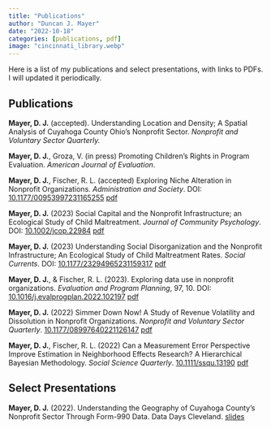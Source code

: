 ```yaml
---
title: "Publications"
author: "Duncan J. Mayer"
date: "2022-10-18"
categories: [publications, pdf]
image: "cincinnati_library.webp"
---
```


Here is a list of my publications and select presentations, with links to PDFs. I will updated it periodically.

## Publications

**Mayer, D. J.** (accepted). Understanding Location and Density; A Spatial Analysis of Cuyahoga County Ohio's Nonprofit Sector. *Nonprofit and Voluntary Sector Quarterly.*

**Mayer, D. J.**, Groza, V. (in press) Promoting Children's Rights in Program Evaluation. *American Journal of Evaluation*.

**Mayer, D. J.**, Fischer, R. L. (accepted) Exploring Niche Alteration in Nonprofit Organizations. *Administration and Society*. DOI: [10.1177/00953997231165255](https://journals.sagepub.com/doi/abs/10.1177/00953997231165255) [pdf](https://github.com/duncan-mayer/publications_dm/blob/main/journal_articles/Mayer_2023_as.pdf)

**Mayer, D. J.** (2023) Social Capital and the Nonprofit Infrastructure; an Ecological Study of Child Maltreatment. *Journal of Community Psychology*. DOI: [10.1002/jcop.22984](https://doi.org/10.1002/jcop.22984) [pdf](https://github.com/duncan-mayer/publications_dm/blob/main/journal_articles/mayer_2023_jcop.pdf)

**Mayer, D. J.** (2023) Understanding Social Disorganization and the Nonprofit Infrastructure; An Ecological Study of Child Maltreatment Rates. *Social Currents*. DOI: [10.1177/23294965231159317](https://doi.org/10.1177/23294965231159317) [pdf](https://github.com/duncan-mayer/publications_dm/blob/main/journal_articles/mayer_2023_sc.pdf)

**Mayer, D. J.**, & Fischer, R. L. (2023). Exploring data use in nonprofit organizations. *Evaluation and Program Planning*, 97, 10. DOI: [10.1016/j.evalprogplan.2022.102197](https://doi.org/10.1016/j.evalprogplan.2022.102197){.uri} [pdf](https://github.com/duncan-mayer/publications_dm/blob/main/journal_articles/Mayer_2023_epp.pdf)

**Mayer, D. J.** (2022) Simmer Down Now! A Study of Revenue Volatility and Dissolution in Nonprofit Organizations. *Nonprofit and Voluntary Sector Quarterly*. [10.1177/08997640221126147](https://doi.org/10.1177/08997640221126147){.uri} [pdf](https://github.com/duncan-mayer/publications_dm/blob/main/journal_articles/Mayer_2022_nvsq.pdf)

**Mayer, D. J.**, Fischer, R. L. (2022) Can a Measurement Error Perspective Improve Estimation in Neighborhood Effects Research? A Hierarchical Bayesian Methodology. *Social Science Quarterly*. [10.1111/ssqu.13190](https://doi.org/10.1111/ssqu.13190){.uri} [pdf](https://github.com/duncan-mayer/publications_dm/blob/main/journal_articles/Mayer_2022_ssq_pub.pdf)

## Select Presentations

**Mayer, D. J.** (2022). Understanding the Geography of Cuyahoga County's Nonprofit Sector Through Form-990 Data. Data Days Cleveland. [slides](https://github.com/duncan-mayer/publications_dm/blob/main/presentations/dm_data_days_990.pdf)
